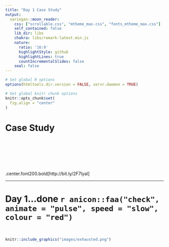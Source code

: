 ```yaml
---
title: "Day 1 Case Study"
output:
  xaringan::moon_reader:
    css: ["scrollable.css", "mtheme_max.css", "fonts_mtheme_max.css"]
    self_contained: false
    lib_dir: libs
    chakra: libs/remark-latest.min.js
    nature:
      ratio: '16:9'
      highlightStyle: github
      highlightLines: true
      countIncrementalSlides: false
    seal: false   
---
```


```r
# Set global R options
options(htmltools.dir.version = FALSE, servr.daemon = TRUE)

# Set global knitr chunk options
knitr::opts_chunk$set(
  fig.align = "center"
)
```


# Case Study

<br><br><br><br><br><br>
.center.font200.bold[http://bit.ly/2F7lyal]

---

# Day 1...done `r anicon::faa("check", animate = "pulse", speed = "slow", colour = "red")`

<br>

```r
knitr::include_graphics("images/exhausted.png")
```



